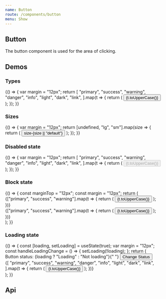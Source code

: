 ```yaml
---
name: Button
route: /components/button
menu: Show
---
```



## Button

The button component is used for the area of clicking.

## Demos

### Types

<Playground>
  {() => {
    var margin = "12px";
    return [
      "primary",
      "success",
      "warning",
      "danger",
      "info",
      "light",
      "dark",
      "link",
    ].map(t => {
      return (
        <Button type={t} key={t} style={{ margin }}>
          {t.toUpperCase()}
        </Button>
      );
    });
  }}
</Playground>

### Sizes

<Playground>
  {() => {
    var margin = "12px";
    return [undefined, "lg", "sm"].map(size => {
      return (
        <Button size={size} key={size} type="primary" style={{ margin }}>
          size-{size || "default"}
        </Button>
      );
    });
  }}
</Playground>

### Disabled state

<Playground>
  {() => {
    var margin = "12px";
    return [
      "primary",
      "success",
      "warning",
      "danger",
      "info",
      "light",
      "dark",
      "link",
    ].map(t => {
      return (
        <Button type={t} key={t} style={{ margin }} disabled>
          {t.toUpperCase()}
        </Button>
      );
    });
  }}
</Playground>

### Block state

<Playground>
  {() => {
    const marginTop = "12px";
    const margin = "12px";
    return (
      <div>
        <div>
          {["primary", "success", "warning"].map(t => {
            return (
              <Button type={t} key={t} style={{ margin }}>
                {t.toUpperCase()}
              </Button>
            );
          })}
        </div>
        <div>
          {["primary", "success", "warning"].map(t => {
            return (
              <Button type={t} key={t} style={{ marginTop }} block>
                {t.toUpperCase()}
              </Button>
            );
          })}
        </div>
      </div>
    );
  }}
</Playground>

### Loading state

<Playground>
  {() => {
    const [loading, setLoading] = useState(true);
    var margin = "12px";
    const handleLoadingChange = () => {
      setLoading(!loading);
    };
    return (
      <div>
        <div>
          Button status: {loading ? "Loading" : "Not loading"}{" "}
          <Button onClick={handleLoadingChange}>Change Status</Button>
        </div>
        <div>
          {[
            "primary",
            "success",
            "warning",
            "danger",
            "info",
            "light",
            "dark",
            "link",
          ].map(t => {
            return (
              <Button type={t} key={t} style={{ margin }} loading={loading}>
                {t.toUpperCase()}
              </Button>
            );
          })}
        </div>
      </div>
    );
  }}
</Playground>

## Api

<Props of={Button} />
